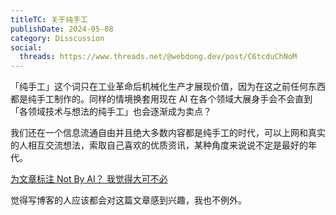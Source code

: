 ```yaml
---
titleTC: 关于纯手工
publishDate: 2024-05-08
category: Disscussion
social:
  threads: https://www.threads.net/@webdong.dev/post/C6tcduChNoM
---
```


「纯手工」这个词只在工业革命后机械化生产才展现价值，因为在这之前任何东西都是纯手工制作的。同样的情境换套用现在 AI 在各个领域大展身手会不会直到「各领域技术与想法的纯手工」也会逐渐成为卖点？

我们还在一个信息流通自由并且绝大多数内容都是纯手工的时代，可以上网和真实的人相互交流想法，索取自己喜欢的优质资讯，某种角度来说说不定是最好的年代。

[为文章标注 Not By AI？ 我觉得大可不必](https://blog.kyomind.tw/not-by-ai/)

觉得写博客的人应该都会对这篇文章感到兴趣，我也不例外。
